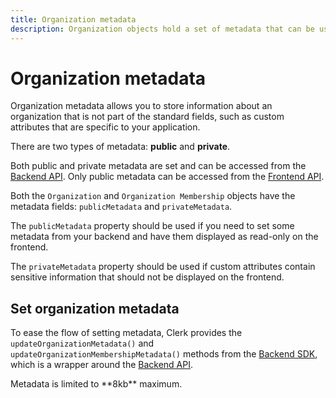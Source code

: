 ```yaml
---
title: Organization metadata
description: Organization objects hold a set of metadata that can be used internally to store arbitrary information.
---
```


# Organization metadata

Organization metadata allows you to store information about an organization that is not part of the standard fields, such as custom attributes that are specific to your application.

There are two types of metadata: **public** and **private**.

Both public and private metadata are set and can be accessed from the [Backend API](https://clerk.com/docs/reference/backend-api). Only public metadata can be accessed from the [Frontend API](https://clerk.com/docs/reference/frontend-api/).

Both the `Organization` and `Organization Membership` objects have the metadata fields: `publicMetadata` and `privateMetadata`.

The `publicMetadata` property should be used if you need to set some metadata from your backend and have them displayed as read-only on the frontend.

The `privateMetadata` property should be used if custom attributes contain sensitive information that should not be displayed on the frontend.

## Set organization metadata

To ease the flow of setting metadata, Clerk provides the `updateOrganizationMetadata()` and `updateOrganizationMembershipMetadata()` methods from the [Backend SDK](https://clerk.com/docs/reference/backend-api), which is a wrapper around the [Backend API](https://clerk.com/docs/reference/backend-api).

<Callout type="warning">
  Metadata is limited to **8kb** maximum.
</Callout>
